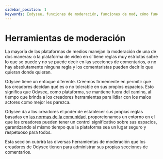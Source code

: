 ---
sidebar_position: 1
keywords: [odysee, funciones de moderación, funciones de mod, cómo funciona la moderación en odysee, puede moderar en odysee]
---

# Herramientas de moderación

La mayoría de las plataformas de medios manejan la moderación de una de dos maneras: o la plataforma de video en sí tiene reglas muy estrictas sobre lo que se puede y no se puede decir en las secciones de comentarios, o no hay absolutamente ninguna regla y los comentaristas pueden decir lo que quieran donde quieran.

Odysee tiene un enfoque diferente. Creemos firmemente en permitir que los creadores decidan qué es o no tolerable en sus propios espacios. Esto significa que Odysee, como plataforma, se mantiene fuera del camino, al tiempo que brinda a los creadores herramientas para lidiar con los malos actores como mejor les parezca.

Odysee da a los creadores el poder de establecer sus propias reglas basadas en [las normas de la comunidad](https://help.odysee.tv/es/communityguidelines/), proporcionamos un entorno en el que los creadores pueden tener un control significativo sobre sus espacios, garantizando al mismo tiempo que la plataforma sea un lugar seguro y respetuoso para todos.

Esta sección cubrirá las diversas herramientas de moderación que los creadores de Odysee tienen para administrar sus propias secciones de comentarios.

<CategoryCards/>